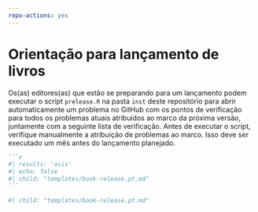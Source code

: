 ```yaml
---
repo-actions: yes
---
```


# Orientação para lançamento de livros {#bookreleaseissue}

Os(as) editores(as) que estão se preparando para um lançamento podem executar o script `prelease.R` na pasta `inst` deste repositório para abrir automaticamente um problema no GitHub com os pontos de verificação para todos os problemas atuais atribuídos ao marco da próxima versão, juntamente com a seguinte lista de verificação.
Antes de executar o script, verifique manualmente a atribuição de problemas ao marco.
Isso deve ser executado um mês antes do lançamento planejado.

::: {.content-hidden when-format="pdf"}

````markdown
```r
#| results: 'asis'
#| echo: false
#| child: "templates/book-release.pt.md"
```
````

:::

::: {.content-visible when-format="pdf"}

```r
#| child: "templates/book-release.pt.md"

```

:::


